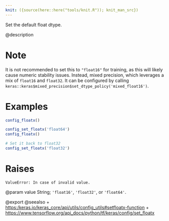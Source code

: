 ```yaml
---
knit: ({source(here::here("tools/knit.R")); knit_man_src})
---
```

Set the default float dtype.

@description

# Note
It is not recommended to set this to `"float16"` for training,
as this will likely cause numeric stability issues.
Instead, mixed precision, which leverages
a mix of `float16` and `float32`. It can be configured by calling
`keras::keras$mixed_precision$set_dtype_policy('mixed_float16')`.

# Examples
```r
config_floatx()
```

```r
config_set_floatx('float64')
config_floatx()
```

```r
# Set it back to float32
config_set_floatx('float32')
```

# Raises
    ValueError: In case of invalid value.

@param value String; `'float16'`, `'float32'`, or `'float64'`.

@export
@seealso
+ <https:/keras.io/keras_core/api/utils/config_utils#setfloatx-function>
+ <https://www.tensorflow.org/api_docs/python/tf/keras/config/set_floatx>
